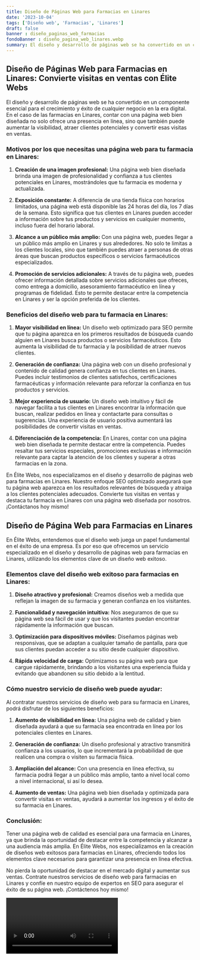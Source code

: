 ```yaml
---
title: Diseño de Páginas Web para Farmacias en Linares
date: '2023-10-04'
tags: ['Diseño web', 'Farmacias', 'Linares']
draft: false
banner : diseño_paginas_web_farmacias
fondoBanner : diseño_pagina_web_linares.webp
summary: El diseño y desarrollo de páginas web se ha convertido en un componente esencial para el crecimiento y éxito de cualquier negocio en la era digital. En el caso de las farmacias en Linares, contar con una página web bien diseñada no solo ofrece una presencia en línea, sino que también puede aumentar la visibilidad, atraer clientes potenciales y convertir esas visitas en ventas.
---
```


## Diseño de Páginas Web para Farmacias en Linares: Convierte visitas en ventas con Élite Webs

El diseño y desarrollo de páginas web se ha convertido en un componente esencial para el crecimiento y éxito de cualquier negocio en la era digital. En el caso de las farmacias en Linares, contar con una página web bien diseñada no solo ofrece una presencia en línea, sino que también puede aumentar la visibilidad, atraer clientes potenciales y convertir esas visitas en ventas.

### Motivos por los que necesitas una página web para tu farmacia en Linares:

1. **Creación de una imagen profesional:** Una página web bien diseñada brinda una imagen de profesionalidad y confianza a tus clientes potenciales en Linares, mostrándoles que tu farmacia es moderna y actualizada.

2. **Exposición constante:** A diferencia de una tienda física con horarios limitados, una página web está disponible las 24 horas del día, los 7 días de la semana. Esto significa que tus clientes en Linares pueden acceder a información sobre tus productos y servicios en cualquier momento, incluso fuera del horario laboral.

3. **Alcance a un público más amplio:** Con una página web, puedes llegar a un público más amplio en Linares y sus alrededores. No solo te limitas a los clientes locales, sino que también puedes atraer a personas de otras áreas que buscan productos específicos o servicios farmacéuticos especializados.

4. **Promoción de servicios adicionales:** A través de tu página web, puedes ofrecer información detallada sobre servicios adicionales que ofreces, como entrega a domicilio, asesoramiento farmacéutico en línea y programas de fidelidad. Esto te permite destacar entre la competencia en Linares y ser la opción preferida de los clientes.

### Beneficios del diseño web para tu farmacia en Linares:

1. **Mayor visibilidad en línea:** Un diseño web optimizado para SEO permite que tu página aparezca en los primeros resultados de búsqueda cuando alguien en Linares busca productos o servicios farmacéuticos. Esto aumenta la visibilidad de tu farmacia y la posibilidad de atraer nuevos clientes.

2. **Generación de confianza:** Una página web con un diseño profesional y contenido de calidad genera confianza en tus clientes en Linares. Puedes incluir testimonios de clientes satisfechos, certificaciones farmacéuticas y información relevante para reforzar la confianza en tus productos y servicios.

3. **Mejor experiencia de usuario:** Un diseño web intuitivo y fácil de navegar facilita a tus clientes en Linares encontrar la información que buscan, realizar pedidos en línea y contactarte para consultas o sugerencias. Una experiencia de usuario positiva aumentará las posibilidades de convertir visitas en ventas.

4. **Diferenciación de la competencia:** En Linares, contar con una página web bien diseñada te permite destacar entre la competencia. Puedes resaltar tus servicios especiales, promociones exclusivas e información relevante para captar la atención de los clientes y superar a otras farmacias en la zona.

En Élite Webs, nos especializamos en el diseño y desarrollo de páginas web para farmacias en Linares. Nuestro enfoque SEO optimizado asegurará que tu página web aparezca en los resultados relevantes de búsqueda y atraiga a los clientes potenciales adecuados. Convierte tus visitas en ventas y destaca tu farmacia en Linares con una página web diseñada por nosotros. ¡Contáctanos hoy mismo!

<GifSeo />

<Cta />

## **Diseño de Página Web para Farmacias en Linares**

En Élite Webs, entendemos que el diseño web juega un papel fundamental en el éxito de una empresa. Es por eso que ofrecemos un servicio especializado en el diseño y desarrollo de páginas web para farmacias en Linares, utilizando los elementos clave de un diseño web exitoso. 

### **Elementos clave del diseño web exitoso para farmacias en Linares:**

1. **Diseño atractivo y profesional:** Creamos diseños web a medida que reflejan la imagen de su farmacia y generan confianza en los visitantes.

2. **Funcionalidad y navegación intuitiva:** Nos aseguramos de que su página web sea fácil de usar y que los visitantes puedan encontrar rápidamente la información que buscan.

3. **Optimización para dispositivos móviles:** Diseñamos páginas web responsivas, que se adaptan a cualquier tamaño de pantalla, para que sus clientes puedan acceder a su sitio desde cualquier dispositivo.

4. **Rápida velocidad de carga:** Optimizamos su página web para que cargue rápidamente, brindando a los visitantes una experiencia fluida y evitando que abandonen su sitio debido a la lentitud.

### **Cómo nuestro servicio de diseño web puede ayudar:**

Al contratar nuestros servicios de diseño web para su farmacia en Linares, podrá disfrutar de los siguientes beneficios:

1. **Aumento de visibilidad en línea:** Una página web de calidad y bien diseñada ayudará a que su farmacia sea encontrada en línea por los potenciales clientes en Linares.

2. **Generación de confianza:** Un diseño profesional y atractivo transmitirá confianza a los usuarios, lo que incrementará la probabilidad de que realicen una compra o visiten su farmacia física.

3. **Ampliación del alcance:** Con una presencia en línea efectiva, su farmacia podrá llegar a un público más amplio, tanto a nivel local como a nivel internacional, si así lo desea.

4. **Aumento de ventas:** Una página web bien diseñada y optimizada para convertir visitas en ventas, ayudará a aumentar los ingresos y el éxito de su farmacia en Linares.

### **Conclusión:**

Tener una página web de calidad es esencial para una farmacia en Linares, ya que brinda la oportunidad de destacar entre la competencia y alcanzar a una audiencia más amplia. En Élite Webs, nos especializamos en la creación de diseños web exitosos para farmacias en Linares, ofreciendo todos los elementos clave necesarios para garantizar una presencia en línea efectiva.

No pierda la oportunidad de destacar en el mercado digital y aumentar sus ventas. Contrate nuestros servicios de diseño web para farmacias en Linares y confíe en nuestro equipo de expertos en SEO para asegurar el éxito de su página web. ¡Contáctenos hoy mismo!

<Video />

<CtaBot job='Farmacias' city='Linares'/>

<Gmaps query='Linares+españa+maps' />